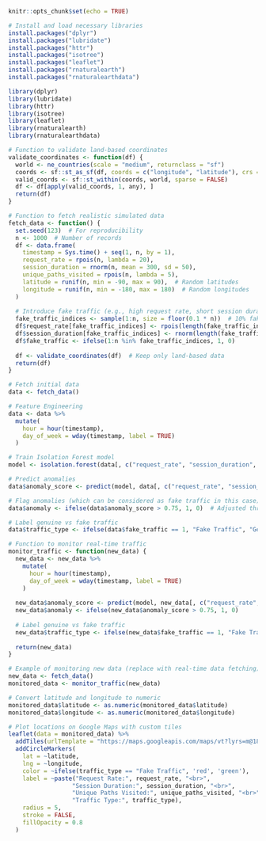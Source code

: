 
```r
knitr::opts_chunk$set(echo = TRUE)

```


```r
# Install and load necessary libraries
install.packages("dplyr")
install.packages("lubridate")
install.packages("httr")
install.packages("isotree")
install.packages("leaflet")
install.packages("rnaturalearth")
install.packages("rnaturalearthdata")
```


```r
library(dplyr)
library(lubridate)
library(httr)
library(isotree)
library(leaflet)
library(rnaturalearth)
library(rnaturalearthdata)
```


```r
# Function to validate land-based coordinates
validate_coordinates <- function(df) {
  world <- ne_countries(scale = "medium", returnclass = "sf")
  coords <- sf::st_as_sf(df, coords = c("longitude", "latitude"), crs = 4326)
  valid_coords <- sf::st_within(coords, world, sparse = FALSE)
  df <- df[apply(valid_coords, 1, any), ]
  return(df)
}
```


```r
# Function to fetch realistic simulated data
fetch_data <- function() {
  set.seed(123)  # For reproducibility
  n <- 1000  # Number of records
  df <- data.frame(
    timestamp = Sys.time() + seq(1, n, by = 1),
    request_rate = rpois(n, lambda = 20),
    session_duration = rnorm(n, mean = 300, sd = 50),
    unique_paths_visited = rpois(n, lambda = 5),
    latitude = runif(n, min = -90, max = 90),  # Random latitudes
    longitude = runif(n, min = -180, max = 180)  # Random longitudes
  )
  
  # Introduce fake traffic (e.g., high request rate, short session duration)
  fake_traffic_indices <- sample(1:n, size = floor(0.1 * n))  # 10% fake traffic
  df$request_rate[fake_traffic_indices] <- rpois(length(fake_traffic_indices), lambda = 100)
  df$session_duration[fake_traffic_indices] <- rnorm(length(fake_traffic_indices), mean = 100, sd = 30)
  df$fake_traffic <- ifelse(1:n %in% fake_traffic_indices, 1, 0)
  
  df <- validate_coordinates(df)  # Keep only land-based data
  return(df)
}
```


```r
# Fetch initial data
data <- fetch_data()
```


```r
# Feature Engineering
data <- data %>%
  mutate(
    hour = hour(timestamp),
    day_of_week = wday(timestamp, label = TRUE)
  )
```


```r
# Train Isolation Forest model
model <- isolation.forest(data[, c("request_rate", "session_duration", "unique_paths_visited")])

# Predict anomalies
data$anomaly_score <- predict(model, data[, c("request_rate", "session_duration", "unique_paths_visited")])

# Flag anomalies (which can be considered as fake traffic in this case)
data$anomaly <- ifelse(data$anomaly_score > 0.75, 1, 0)  # Adjusted threshold

# Label genuine vs fake traffic
data$traffic_type <- ifelse(data$fake_traffic == 1, "Fake Traffic", "Genuine Traffic")
```


```r
# Function to monitor real-time traffic
monitor_traffic <- function(new_data) {
  new_data <- new_data %>%
    mutate(
      hour = hour(timestamp),
      day_of_week = wday(timestamp, label = TRUE)
    )
  
  new_data$anomaly_score <- predict(model, new_data[, c("request_rate", "session_duration", "unique_paths_visited")])
  new_data$anomaly <- ifelse(new_data$anomaly_score > 0.75, 1, 0)
  
  # Label genuine vs fake traffic
  new_data$traffic_type <- ifelse(new_data$fake_traffic == 1, "Fake Traffic", "Genuine Traffic")
  
  return(new_data)
}
```


```r
# Example of monitoring new data (replace with real-time data fetching)
new_data <- fetch_data()
monitored_data <- monitor_traffic(new_data)
```


```r
# Convert latitude and longitude to numeric
monitored_data$latitude <- as.numeric(monitored_data$latitude)
monitored_data$longitude <- as.numeric(monitored_data$longitude)

# Plot locations on Google Maps with custom tiles
leaflet(data = monitored_data) %>% 
  addTiles(urlTemplate = "https://maps.googleapis.com/maps/vt?lyrs=m@185&x={x}&y={y}&z={z}&s=Galileo&key=YOUR_GOOGLE_MAP_API_KEY") %>%  # Google Maps tiles
  addCircleMarkers(
    lat = ~latitude,
    lng = ~longitude,
    color = ~ifelse(traffic_type == "Fake Traffic", 'red', 'green'),
    label = ~paste("Request Rate:", request_rate, "<br>", 
                  "Session Duration:", session_duration, "<br>", 
                  "Unique Paths Visited:", unique_paths_visited, "<br>",
                  "Traffic Type:", traffic_type),
    radius = 5,
    stroke = FALSE, 
    fillOpacity = 0.8
  )
```


